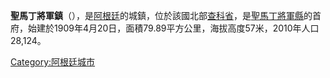 {{unreferenced|time=2018-09-04T22:56:15+00:00}}
{{Coord|26|30|S|60|45|W|display=title}}

'''聖馬丁將軍鎮'''（{{lang-es|General José de San Martín}}），是[[阿根廷|阿根廷]]的城鎮，位於該國北部[[查科省|查科省]]，是[[聖馬丁將軍縣_(查科省)|聖馬丁將軍縣]]的首府，始建於1909年4月20日，面積79.89平方公里，海拔高度57米，2010年人口28,124。

{{Argentina-geo-stub}}
[[Category:阿根廷城市|Category:阿根廷城市]]